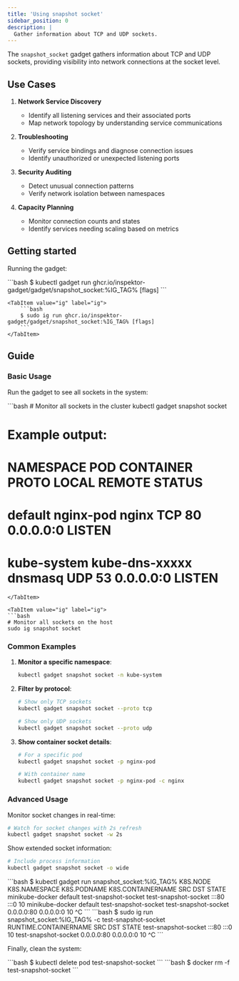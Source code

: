 ```yaml
---
title: 'Using snapshot socket'
sidebar_position: 0
description: |
  Gather information about TCP and UDP sockets.
---
```



The `snapshot_socket` gadget gathers information about TCP and UDP sockets, providing visibility into network connections at the socket level.

## Use Cases

1. **Network Service Discovery**
   - Identify all listening services and their associated ports
   - Map network topology by understanding service communications

2. **Troubleshooting**
   - Verify service bindings and diagnose connection issues
   - Identify unauthorized or unexpected listening ports

3. **Security Auditing**
   - Detect unusual connection patterns
   - Verify network isolation between namespaces

4. **Capacity Planning**
   - Monitor connection counts and states
   - Identify services needing scaling based on metrics

## Getting started

Running the gadget:

<Tabs groupId="env">
    <TabItem value="kubectl-gadget" label="kubectl gadget">
        ```bash
        $ kubectl gadget run ghcr.io/inspektor-gadget/gadget/snapshot_socket:%IG_TAG% [flags]
        ```
    </TabItem>

    <TabItem value="ig" label="ig">
        ```bash
        $ sudo ig run ghcr.io/inspektor-gadget/gadget/snapshot_socket:%IG_TAG% [flags]
        ```
    </TabItem>
</Tabs>

## Guide

### Basic Usage

Run the gadget to see all sockets in the system:

<Tabs groupId="env">
<TabItem value="kubectl-gadget" label="kubectl gadget">
```bash
# Monitor all sockets in the cluster
kubectl gadget snapshot socket

# Example output:
# NAMESPACE  POD               CONTAINER  PROTO  LOCAL  REMOTE  STATUS  
# default    nginx-pod        nginx      TCP    80     0.0.0.0:0  LISTEN  
# kube-system kube-dns-xxxxx  dnsmasq    UDP    53    0.0.0.0:0   LISTEN
```
</TabItem>

<TabItem value="ig" label="ig">
```bash
# Monitor all sockets on the host
sudo ig snapshot socket
```
</TabItem>
</Tabs>

### Common Examples

1. **Monitor a specific namespace**:
   ```bash
   kubectl gadget snapshot socket -n kube-system
   ```

2. **Filter by protocol**:
   ```bash
   # Show only TCP sockets
   kubectl gadget snapshot socket --proto tcp
   
   # Show only UDP sockets
   kubectl gadget snapshot socket --proto udp
   ```

3. **Show container socket details**:
   ```bash
   # For a specific pod
   kubectl gadget snapshot socket -p nginx-pod
   
   # With container name
   kubectl gadget snapshot socket -p nginx-pod -c nginx
   ```

### Advanced Usage

Monitor socket changes in real-time:

```bash
# Watch for socket changes with 2s refresh
kubectl gadget snapshot socket -w 2s
```

Show extended socket information:

```bash
# Include process information
kubectl gadget snapshot socket -o wide
```

<Tabs groupId="env">
<TabItem value="kubectl-gadget" label="kubectl gadget">
```bash
$ kubectl gadget run snapshot_socket:%IG_TAG%
K8S.NODE            K8S.NAMESPACE         K8S.PODNAME           K8S.CONTAINERNAME     SRC                        DST                        STATE
minikube-docker     default               test-snapshot-socket  test-snapshot-socket  :::80                      :::0                       10
minikube-docker     default               test-snapshot-socket  test-snapshot-socket  0.0.0.0:80                 0.0.0.0:0                  10
^C
```

</TabItem>

<TabItem value="ig" label="ig">
```bash
$ sudo ig run snapshot_socket:%IG_TAG% -c test-snapshot-socket
RUNTIME.CONTAINERNAME              SRC                                           DST                                          STATE
test-snapshot-socket               :::80                                         :::0                                         10
test-snapshot-socket               0.0.0.0:80                                    0.0.0.0:0                                    10
^C
```
</TabItem>
</Tabs>

Finally, clean the system:

<Tabs groupId="env">
<TabItem value="kubectl-gadget" label="kubectl gadget">
```bash
$ kubectl delete pod test-snapshot-socket
```
</TabItem>

<TabItem value="ig" label="ig">
```bash
$ docker rm -f test-snapshot-socket
```
</TabItem>
</Tabs>
